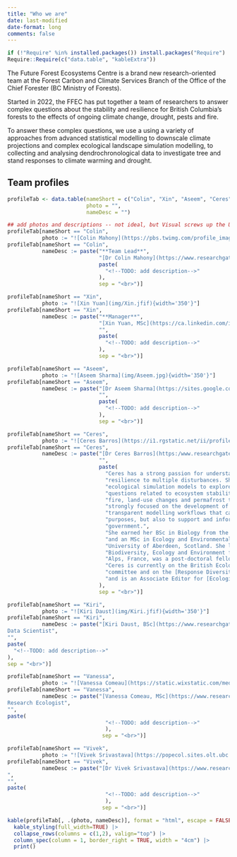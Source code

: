 ```yaml
---
title: "Who we are"
date: last-modified
date-format: long
comments: false
---
```


```r
if (!"Require" %in% installed.packages()) install.packages("Require")
Require::Require(c("data.table", "kableExtra"))
```


The Future Forest Ecosystems Centre is a brand new research-oriented
team at the Forest Carbon and Climate Services Branch of the Office of
the Chief Forester (BC Ministry of Forests).

Started in 2022, the FFEC has put together a team of researchers to
answer complex questions about the stability and resilience for British
Columbia's forests to the effects of ongoing climate change, drought,
pests and fire.

To answer these complex questions, we use a using a variety of
approaches from advanced statistical modelling to downscale climate
projections and complex ecological landscape simulation modelling, to
collecting and analysing dendrochronological data to investigate tree
and stand responses to climate warming and drought.

## Team profiles

```r
profileTab <- data.table(nameShort = c("Colin", "Xin", "Aseem", "Ceres", "Kiri", "Vanessa", "Vivek"),
                         photo = "",
                         nameDesc = "")

## add photos and descriptions -- not ideal, but Visual screws up the URLs
profileTab[nameShort == "Colin", 
           photo := "![Colin Mahony](https://pbs.twimg.com/profile_images/836625165500870656/wgm1w-hN_400x400.jpg){width='350'}"]
profileTab[nameShort == "Colin", 
           nameDesc := paste("**Team Lead**",
                             "[Dr Colin Mahony](https://www.researchgate.net/profile/Colin-Mahony)",
                             paste(
                               "<!--TODO: add description-->"
                             ),
                             sep = "<br>")]

profileTab[nameShort == "Xin", 
           photo := "![Xin Yuan](img/Xin.jfif){width='350'}"]
profileTab[nameShort == "Xin", 
           nameDesc := paste("**Manager**",
                             "[Xin Yuan, MSc](https://ca.linkedin.com/in/yuanforestry)", 
                             "",
                             paste(
                               "<!--TODO: add description-->"
                             ),
                             sep = "<br>")]

profileTab[nameShort == "Aseem", 
           photo := "![Aseem Sharma](img/Aseem.jpg){width='350'}"]
profileTab[nameShort == "Aseem", 
           nameDesc := paste("[Dr Aseem Sharma](https://sites.google.com/view/aseemrajsharma/home) - Research Climatologist", 
                             "",
                             paste(
                               "<!--TODO: add description-->"
                             ),
                             sep = "<br>")]

profileTab[nameShort == "Ceres", 
           photo := "![Ceres Barros](https://i1.rgstatic.net/ii/profile.image/705102948093955-1545121051789_Q512/Ceres-Barros.jpg){width='350'}"]
profileTab[nameShort == "Ceres", 
           nameDesc := paste("[Dr Ceres Barros](https:/www.researchgate.net/profile/Ceres-Barros) - Research Ecologist", 
                             "",
                             paste(
                               "Ceres has a strong passion for understanding and predicting ecosystem",
                               "resilience to multiple disturbances. She has experience using complex",
                               "ecological simulation models to explore fundamental and applied",
                               "questions related to ecosystem stability to climate change, drought,",
                               "fire, land-use changes and permafrost thaw. Her research is also",
                               "strongly focused on the development of integrated, reusable and",
                               "transparent modelling workflows that can be used not only for research",
                               "purposes, but also to support and inform end-users within and beyond",
                               "government.",
                               "She earned her BSc in Biology from the University of Lisbon, Portugal,",
                               "and an MSc in Ecology and Environmental Sustainability from the",
                               "University of Aberdeen, Scotland. She later obtained her PhD in",
                               "Biodiversity, Ecology and Environment from the University of Grenoble",
                               "Alps, France, was a post-doctoral fellow and research associate at the",
                               "Ceres is currently on the British Ecological Society Macroecology SIG](https://www.britishecologicalsociety.org/membership-community/special-interest-groups/macroecology/)",
                               "committee and on the [Response Diversity Network](https://responsediversitynetwork.github.io/RDN-website/who-we-are.html) committee,",
                               "and is an Associate Editor for [Ecological Solutions and Evidence](https://besjournals.onlinelibrary.wiley.com/journal/26888319)."
                             ),
                             sep = "<br>")]

profileTab[nameShort == "Kiri", 
           photo := "![Kiri Daust](img/Kiri.jfif){width='350'}"]
profileTab[nameShort == "Kiri", 
           nameDesc := paste("[Kiri Daust, BSc](https://www.researchgate.net/profile/Kiri-Daust) -
Data Scientist", 
"",
paste(
  "<!--TODO: add description-->"
),
sep = "<br>")]

profileTab[nameShort == "Vanessa", 
           photo := "![Vanessa Comeau](https://static.wixstatic.com/media/06cf37_fa60f83b389b42cdb1d56a78cfd94487~mv2.jpg/v1/fill/w_1382,h_1382,al_c,q_85/Vanessa%20Comeau.jpg){width='350'}"]
profileTab[nameShort == "Vanessa", 
           nameDesc := paste("[Vanessa Comeau, MSc](https://www.researchgate.net/profile/Vanessa-Comeau-2) -
Research Ecologist", 
"",
paste(
                               "<!--TODO: add description-->"
                               ),
                              sep = "<br>")]

profileTab[nameShort == "Vivek", 
           photo := "![Vivek Srivastava](https://popecol.sites.olt.ubc.ca/files/2022/06/Vivek_Srivastava_square.png){width='350'}"]
profileTab[nameShort == "Vivek", 
           nameDesc := paste("[Dr Vivek Srivastava](https://www.researchgate.net/profile/Vivek-Srivastava-9) - Data Scientist
", 
"",
paste(
                               "<!--TODO: add description-->"
                               ),
                              sep = "<br>")]

kable(profileTab[, .(photo, nameDesc)], format = "html", escape = FALSE, col.names = NULL) |> 
  kable_styling(full_width=TRUE) |>
  collapse_rows(columns = c(1,2), valign="top") |>
  column_spec(column = 1, border_right = TRUE, width = "4cm") |>
  print()

```

